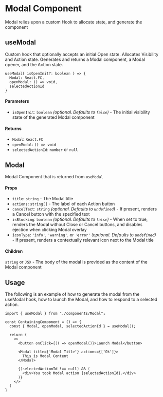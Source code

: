 
<Meta title="Modal/Developer" />
<style>
  {`
    .subheading {
      --mediumdark: '#999999';
      font-weight: 700;
      font-size: 13px;
      color: #999;
      letter-spacing: 6px;
      line-height: 24px;
      text-transform: uppercase;
      margin-bottom: 12px;
      margin-top: 40px;
    }

    .link-list {
      display: grid;
      grid-template-columns: 1fr;
      grid-template-rows: 1fr 1fr;
      row-gap: 10px;
    }

    @media (min-width: 620px) {
      .link-list {
        row-gap: 20px;
        column-gap: 20px;
        grid-template-columns: 1fr 1fr;
      }
    }

    @media all and (-ms-high-contrast:none) {
    .link-list {
        display: -ms-grid;
        -ms-grid-columns: 1fr 1fr;
        -ms-grid-rows: 1fr 1fr;
      }
    }

    .link-item {
      display: block;
      padding: 20px;
      border: 1px solid #00000010;
      border-radius: 5px;
      transition: background 150ms ease-out, border 150ms ease-out, transform 150ms ease-out;
      color: #333333;
      display: flex;
      align-items: flex-start;
    }

    .link-item:hover {
      border-color: #1EA7FD50;
      transform: translate3d(0, -3px, 0);
      box-shadow: rgba(0, 0, 0, 0.08) 0 3px 10px 0;
    }

    .link-item:active {
      border-color: #1EA7FD;
      transform: translate3d(0, 0, 0);
    }

    .link-item strong {
      font-weight: 700;
      display: block;
      margin-bottom: 2px;
    }

    .link-item img {
      height: 40px;
      width: 40px;
      margin-right: 15px;
      flex: none;
    }

    .link-item span,
    .link-item p {
      margin: 0;
      font-size: 14px;
      line-height: 20px;
    }

    .tip {
      display: inline-block;
      border-radius: 1em;
      font-size: 11px;
      line-height: 12px;
      font-weight: 700;
      background: #E7FDD8;
      color: #66BF3C;
      padding: 4px 12px;
      margin-right: 10px;
      vertical-align: top;
    }

    .tip-wrapper {
      font-size: 13px;
      line-height: 20px;
      margin-top: 40px;
      margin-bottom: 40px;
    }

    .tip-wrapper code {
      font-size: 12px;
      display: inline-block;
    }

    pre, code {
      font-weight: bold;
    }
  `}
</style>

# Modal Component
Modal relies upon a custom Hook to allocate state, and generate the component

## useModal
Custom hook that optionally accepts an initial Open state.  Allocates Visibility and Action state.  Generates and returns a Modal component, a Modal opener, and the Action state.

```
useModal( isOpenInit?: boolean ) => {
  Modal: React.FC,
  openModal: () => void,
  selectedActionId
}
```
#### Parameters
- `isOpenInit`: `boolean` _(optional. Defaults to `false`)_ - The initial visibility state of the generated Modal component

#### Returns
- `Modal`: `React.FC`
- `openModal`: `() => void`
- `selectedActionId`: `number` or `null`


## Modal
Modal Component that is returned from `useModal`

#### Props
- `title`: `string` - The Modal title
- `actions`: `string[]` - The label of each Action button
- `cancelText`: `string` _(optional. Defaults to `undefined`)_ - If present, renders a Cancel button with the specified text
- `isBlocking`: `boolean` _(optional. Defaults to `false`)_ - When set to true, renders the Modal without Close or Cancel buttons, and disables ejection when clicking Modal overlay
- `iconType`: `'info'`, `'warning'`, or `'error'` _(optional. Defaults to `undefined`)_ - If present, renders a contextually relevant icon next to the Modal title

#### Children
`string` or `JSX` - The body of the modal is provided as the content of the Modal component

## Usage

The following is an example of how to generate the modal from the useModal hook, how to launch the Modal, and how to respond to a selected action.

```
import { useModal } from "./components/Modal";

const ContainingComponent = () => {
  const { Modal, openModal, selectedActionId } = useModal();

  return (
    <>
      <button onClick={() => openModal()}>Launch Modal</button>

      <Modal title={'Modal Title'} actions={['Ok']}>
        This is Modal Content
      </Modal>

      {(selectedActionId !== null) && (
        <div>You took Modal action {selectedActionId}.</div>
      )}
    </>
  )
}
```




